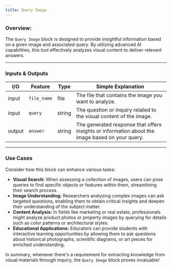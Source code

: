 ```yaml
---
title: Query Image
---
```


### **Overview:**

The `Query Image` block is designed to provide insightful information based on a given image and associated query. By utilizing advanced AI capabilities, this tool effectively analyzes visual content to deliver relevant answers.

---

### Inputs & Outputs

| I/O    | Feature     | Type   | Simple Explanation                                                                              |
| ------ | ----------- | ------ | ----------------------------------------------------------------------------------------------- |
| input  | `file_name` | file   | The file that contains the image you want to analyze.                                           |
| input  | `query`     | string | The question or inquiry related to the visual content of the image.                             |
| output | `answer`    | string | The generated response that offers insights or information about the image based on your query. |

---

### Use Cases

Consider how this block can enhance various tasks:

- **Visual Search:** When assessing a collection of images, users can pose queries to find specific objects or features within them, streamlining their search process.
- **Image Understanding:** Researchers analyzing complex images can ask targeted questions, enabling them to obtain critical insights and deepen their understanding of the subject matter.
- **Content Analysis:** In fields like marketing or real estate, professionals might analyze product photos or property images by querying for details such as color patterns or architectural styles.
- **Educational Applications:** Educators can provide students with interactive learning opportunities by allowing them to ask questions about historical photographs, scientific diagrams, or art pieces for enriched understanding.

In summary, whenever there's a requirement for extracting knowledge from visual materials through inquiry, the `Query Image` block proves invaluable!
